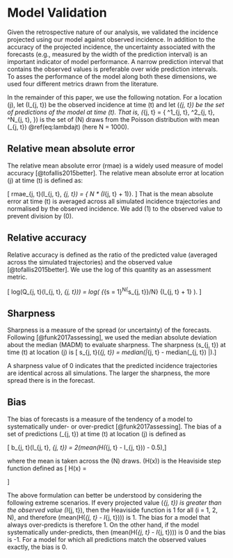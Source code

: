 # Model Validation {#assess}


Given the retrospective nature of our analysis, we validated 
the incidence projected using our model 
against observed incidence. In addition to the 
accuracy of the projected incidence, the uncertainty associated 
with the forecasts (e.g., measured by the width of the prediction
interval) is an important indicator of model performance. A 
narrow prediction interval that contains the observed values
is preferable over wide prediction intervals. To asses the 
performance of the model along both these dimensions, 
we used four different metrics drawn from the literature.

In the remainder of this paper, we use the following notation. 
For a location \(j\), let \(I_{j, t}\) be the observed incidence 
at time \(t\) and let 
\(\hat{I}_{j, t}\) be the set of predictions of the model at 
time \(t\). 
That is, \(\hat{I}_{j, t} = 
\{
\hat{I}^1_{j, t}, 
\hat{I}^2_{j, t}, 
\dots
\hat{I}^N_{j, t}, 
\}\) is the set of
\(N\) draws from the Poisson distribution with mean 
\(\lambda_{j, t}\)  \@ref(eq:lambdajt) (here N = 1000).

 
## Relative mean absolute error

The relative mean absolute error (rmae) is a widely used 
measure of model accuracy  [@tofallis2015better]. 
The relative mean absolute error
at location \(j\) at time \(t\) is defined as:

\[
  rmae_{j, t}(I_{j, t}, \hat{I}_{j, t}) = 
 \frac{
 \sum_{s = 1}^N{\lvert I_{j, t} - \hat{I}^s_{j, t} \rvert}
 }
 { N *  (I_{j, t} + 1)}.
 \]
That is the mean absolute error at time \(t\) is averaged 
across all
simulated incidence trajectories and normalised by the observed
incidence. We add \(1\) to the observed value to prevent division by
\(0\).

## Relative accuracy

Relative accuracy is defined as the ratio of the predicted 
value (averaged across the simulated trajectories) 
and the observed value [@tofallis2015better]. 
We use the log of this quantity as an assessment metric. 

\[
 log(Q_{j, t}(I_{j, t}, \hat{I}_{j, t})) = 
 log\left(
 \frac
 {\sum_{s = 1}^N{\hat{I}^s_{j, t}}/N}
 {I_{j, t} + 1}
 \right).
\]

## Sharpness

Sharpness is a measure of the spread 
(or uncertainty) of the
forecasts. Following [@funk2017assessing], we used the median
absolute deviation about the median (MADM) to evaluate sharpness.
The sharpness \(s_{j, t}\) at time \(t\) at location \(j\)
is
\[
s_{j, t}(\hat{I}_{j, t}) = 
median(\left |\hat{I}_{j, t}  - median(\hat{I}_{j, t}) 
\right |).\]

A sharpness value of 0 indicates that the predicted incidence
trajectories are identical across all simulations. 
The larger the sharpness, the more spread there is in the 
forecast.

## Bias

The bias of forecasts is a measure of the tendency of a model 
to systematically under- or over-predict [@funk2017assessing]. 
The bias of a set 
of predictions \(\hat{I}_{j, t}\) 
at time \(t\) at location \(j\) is defined as

\[
b_{j, t}(I_{j, t}, \hat{I}_{j, t}) = 
2(mean(H(\hat{I}_{j, t} - I_{j, t})) - 0.5),\]

where the mean is taken across the \(N\) draws.
\(H(x)\) is the Heaviside step function defined as
\[
H(x) = \begin{cases} 
0 & \text{ if } x < 0 \\ 
1 & \text{ if } x > 0 \\
0.5 & \text{ if } x = 0. 
\end{cases} 
\]

The above formulation can better be understood by considering 
the following extreme scenarios. If every projected value 
\(\hat{I}_{j, t}\) is greater 
than the observed value \(I_{j, t}\), then the Heaviside 
function is 1 for all \(i = 1, 2, \dots N\), and therefore
\(mean(H(\hat{I}_{j, t} - I_{j, t}))\) is 1. The bias
for a model that always over-predicts is therefore 1. 
On the other hand, if the model systematically under-predicts,
then \(mean(H(\hat{I}_{j, t} - I_{j, t}))\) is 0 and the bias 
is -1. For a model for which all predictions match the observed values 
exactly, the bias is 0.



